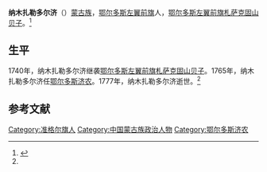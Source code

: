 '''纳木扎勒多尔济'''（{{bd|？||1777年|}}）[[蒙古族|蒙古族]]，[[鄂尔多斯左翼前旗|鄂尔多斯左翼前旗]]人，[[鄂尔多斯左翼前旗|鄂尔多斯左翼前旗]][[札萨克|札萨克]][[固山贝子|固山贝子]]。<ref name=cjsh>{{Cite web |url=http://www.cjshl.com/news/view/79 |title=陵寝管理官员济农，成吉思汗陵，2007-08-26 |access-date=2013-06-05 |archive-url=https://web.archive.org/web/20140714165629/http://www.cjshl.com/news/view/79 |archive-date=2014-07-14 |dead-url=yes }}</ref>

==生平==
1740年，纳木扎勒多尔济继袭[[鄂尔多斯左翼前旗|鄂尔多斯左翼前旗]][[札萨克|札萨克]][[固山贝子|固山贝子]]。1765年，纳木扎勒多尔济任[[鄂尔多斯济农|鄂尔多斯济农]]。1777年，纳木扎勒多尔济逝世。<ref name=cjsh/>

==参考文献==
{{reflist}}

[[Category:准格尔旗人|Category:准格尔旗人]]
[[Category:中国蒙古族政治人物|Category:中国蒙古族政治人物]]
[[Category:鄂尔多斯济农|Category:鄂尔多斯济农]]
